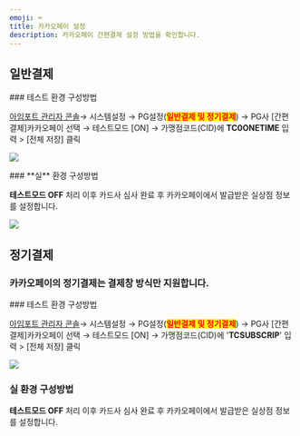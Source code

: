 ```yaml
---
emoji: ⌨
title: 카카오페이 설정
description: 카카오페이 간편결제 설정 방법을 확인합니다.
---
```





## 일반**결제**

<Tabs>
<Tab title="테스트 결제">
### 테스트 환경 구성방법

[아임포트 관리자 콘솔](https://admin.iamport.kr/)→ 시스템설정 → PG설정(<mark style="color:red;">**일반결제 및 정기결제**</mark>) → PG사 \[간편결제]카카오페이 선택 → 테스트모드 \[ON] → 가맹점코드(CID)에 **TC0ONETIME** 입력 > \[전체 저장] 클릭



![](</gitbook-assets/en/image (110).png>)

</Tab>

<Tab title="실 결제">
### **실** 환경 구성방법

**테스트모드 OFF** 처리 이후 카드사 심사 완료 후 카카오페이에서 발급받은 실상점 정보를 설정합니다.



![](</gitbook-assets/en/image (89).png>)

</Tab>
</Tabs>

## 정기결제

### 카카오페이의 정기결제는 결제창 방식만 지원합니다.

<Tabs>
<Tab title="결제창 방식">
### 테스트 환경 구성방법

[아임포트 관리자 콘솔](https://admin.iamport.kr/)→ 시스템설정 → PG설정(<mark style="color:red;">**일반결제 및 정기결제**</mark>) → PG사 \[간편결제]카카오페이 선택 → 테스트모드 \[ON] → 가맹점코드(CID)에 '**TCSUBSCRIP**' 입력 > \[전체 저장] 클릭

![](</gitbook-assets/en/image (87).png>)

### 실  환경 구성방법

**테스트모드 OFF** 처리 이후 카드사 심사 완료 후 카카오페이에서 발급받은 실상점 정보를 설정합니다.

</Tab>
</Tabs>

